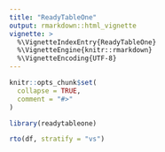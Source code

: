 ---
title: "ReadyTableOne"
output: rmarkdown::html_vignette
vignette: >
  %\VignetteIndexEntry{ReadyTableOne}
  %\VignetteEngine{knitr::rmarkdown}
  %\VignetteEncoding{UTF-8}
---

```{r, include = FALSE}
knitr::opts_chunk$set(
  collapse = TRUE,
  comment = "#>"
)
```

```{r setup}
library(readytableone)
```

```{r}

rto(df, stratify = "vs")
```